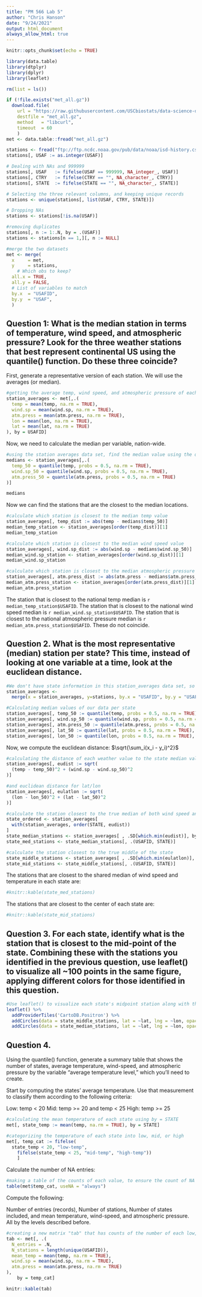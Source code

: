 ```yaml
---
title: "PM 566 Lab 5"
author: "Chris Hanson"
date: "9/24/2021"
output: html_document
always_allow_html: true
---
```


```r
knitr::opts_chunk$set(echo = TRUE)
```

```r
library(data.table)
library(dtplyr)
library(dplyr)
library(leaflet)
```

```r
rm(list = ls())
```


```r
if (!file.exists("met_all.gz"))
  download.file(
    url = "https://raw.githubusercontent.com/USCbiostats/data-science-data/master/02_met/met_all.gz",
    destfile = "met_all.gz",
    method   = "libcurl",
    timeout  = 60
    )
met <- data.table::fread("met_all.gz")

stations <- fread("ftp://ftp.ncdc.noaa.gov/pub/data/noaa/isd-history.csv")
stations[, USAF := as.integer(USAF)]
```
```r
# Dealing with NAs and 999999
stations[, USAF   := fifelse(USAF == 999999, NA_integer_, USAF)]
stations[, CTRY   := fifelse(CTRY == "", NA_character_, CTRY)]
stations[, STATE  := fifelse(STATE == "", NA_character_, STATE)]

# Selecting the three relevant columns, and keeping unique records
stations <- unique(stations[, list(USAF, CTRY, STATE)])

# Dropping NAs
stations <- stations[!is.na(USAF)]

#removing duplicates
stations[, n := 1:.N, by = .(USAF)]
stations <- stations[n == 1,][, n := NULL]

#merge the two datasets
met <- merge(
  x     = met,      
  y     = stations, 
    # Which obs to keep?
  all.x = TRUE,      
  all.y = FALSE,
  # List of variables to match
  by.x  = "USAFID",
  by.y  = "USAF", 
  )

```

## Question 1: What is the median station in terms of temperature, wind speed, and atmospheric pressure? Look for the three weather stations that best represent continental US using the quantile() function. Do these three coincide?

First, generate a representative version of each station. We will use the averages (or median). 

```r
#getting the average temp, wind speed, and atmospheric pressure of each station in met (by USAFID)
station_averages <- met[,.(
  temp = mean(temp, na.rm = TRUE),
  wind.sp = mean(wind.sp, na.rm = TRUE),
  atm.press = mean(atm.press, na.rm = TRUE),
  lon = mean(lon, na.rm = TRUE),
  lat = mean(lat, na.rm = TRUE)
), by = USAFID]
```

Now, we need to calculate the median per variable, nation-wide.

```r
#using the station averages data set, find the median value using the quantile function.
medians <- station_averages[,.(
  temp_50 = quantile(temp, probs = 0.5, na.rm = TRUE),
  wind.sp_50 = quantile(wind.sp, probs = 0.5, na.rm = TRUE),
  atm.press_50 = quantile(atm.press, probs = 0.5, na.rm = TRUE)
)]

medians
```

Now we can find the stations that are the closest to the median locations.

```r
#calculate which station is closest to the median temp value
station_averages[, temp_dist := abs(temp - medians$temp_50)]
median_temp_station <- station_averages[order(temp_dist)][1]
median_temp_station

#calculate which station is closest to the median wind speed value
station_averages[, wind.sp_dist := abs(wind.sp - medians$wind.sp_50)]
median_wind.sp_station <- station_averages[order(wind.sp_dist)][1]
median_wind.sp_station

#calculate which station is closest to the median atmospheric pressure value
station_averages[, atm.press_dist := abs(atm.press - medians$atm.press_50)]
median_atm.press_station <- station_averages[order(atm.press_dist)][1]
median_atm.press_station
```
The station that is closest to the national temp median is `r median_temp_station$USAFID`.
The station that is closest to the national wind speed median is `r median_wind.sp_station$USAFID`.
The station that is closest to the national atmospheric pressure median is `r median_atm.press_station$USAFID`.
These do not coincide.

## Question 2. What is the most representative (median) station per state? This time, instead of looking at one variable at a time, look at the euclidean distance.

```r
#We don't have state information in this station_averages data set, so we'll merge it in from met.
station_averages <- 
  merge(x = station_averages, y=stations, by.x = "USAFID", by.y = "USAF", all.x = TRUE, all.y = FALSE)
```

```r
#Calculating median values of our data per state
station_averages[, temp_50 := quantile(temp, probs = 0.5, na.rm = TRUE), by = STATE]
station_averages[, wind.sp_50 := quantile(wind.sp, probs = 0.5, na.rm = TRUE), by = STATE]
station_averages[, atm.press_50 := quantile(atm.press, probs = 0.5, na.rm = TRUE), by = STATE]
station_averages[, lat_50 := quantile(lat, probs = 0.5, na.rm = TRUE), by = STATE]
station_averages[, lon_50 := quantile(lon, probs = 0.5, na.rm = TRUE), by = STATE]
```


Now, we compute the euclidean distance: $\sqrt{\sum_i(x_i - y_i)^2}$

```r
#calculating the distance of each weather value to the state median value, then using this to find the euclidean distance to the value best representing the median of all 3. However, we're not including atmospheric distance because there are so many NA's.
station_averages[, eudist := sqrt(
  (temp - temp_50)^2 + (wind.sp - wind.sp_50)^2
)]

#and euclidean distance for lat/lon
station_averages[, eulatlon := sqrt(
  (lon - lon_50)^2 + (lat - lat_50)^2
)]
```

```r
#calculate the station closest to the true median of both wind speed and temp per state
state_ordered <- station_averages[
  with(station_averages, order(STATE, eudist))
]
state_median_stations <- station_averages[ , .SD[which.min(eudist)], by = STATE]
state_med_stations <- state_median_stations[, .(USAFID, STATE)]

#calculate the station closest to the true middle of the state
state_middle_stations <- station_averages[ , .SD[which.min(eulatlon)], by = STATE]
state_mid_stations <- state_middle_stations[, .(USAFID, STATE)]
```

The stations that are closest to the shared median of wind speed and temperature in each state are:
```r
#knitr::kable(state_med_stations)
```

The stations that are closest to the center of each state are:
```r
#knitr::kable(state_mid_stations)
```


## Question 3. For each state, identify what is the station that is closest to the mid-point of the state. Combining these with the stations you identified in the previous question, use leaflet() to visualize all ~100 points in the same figure, applying different colors for those identified in this question.

```r
#Use leaflet() to visualize each state's midpoint station along with the stations from question 2.
leaflet() %>%
  addProviderTiles('CartoDB.Positron') %>%
  addCircles(data = state_middle_stations, lat = ~lat, lng = ~lon, opacity = 1, fillOpacity = 1, radius = 400, color = 'Red') %>%
  addCircles(data = state_median_stations, lat = ~lat, lng = ~lon, opacity = 1, fillOpacity = 1, radius = 400)
```


## Question 4. 
Using the quantile() function, generate a summary table that shows the number of states, average temperature, wind-speed, and atmospheric pressure by the variable “average temperature level,” which you’ll need to create.

Start by computing the states’ average temperature. Use that measurement to classify them according to the following criteria:

Low: temp < 20
Mid: temp >= 20 and temp < 25
High: temp >= 25


```r
#calculating the mean temperature of each state using by = STATE
met[, state_temp := mean(temp, na.rm = TRUE), by = STATE]

#categorizing the temperature of each state into low, mid, or high
met[, temp_cat := fifelse(
  state_temp < 20, "low-temp",
    fifelse(state_temp < 25, "mid-temp", "high-temp"))
    ]
```

Calculate the number of NA entries:

```r
#making a table of the counts of each value, to ensure the count of NA is 0
table(met$temp_cat, useNA = "always")
```

Compute the following:

Number of entries (records),
Number of stations,
Number of states included, and
mean temperature, wind-speed, and atmospheric pressure.
All by the levels described before.

```r
#creating a new matrix "tab" that has counts of the number of each low, mid, and high temp READING as "N_entries" and also counts the number of each STATION as N_stations.
tab <- met[, .(
  N_entries = .N,
  N_stations = length(unique(USAFID)),
  mean_temp = mean(temp, na.rm = TRUE),
  wind.sp = mean(wind.sp, na.rm = TRUE),
  atm.press = mean(atm.press, na.rm = TRUE)
),
    by = temp_cat]

knitr::kable(tab)
```
